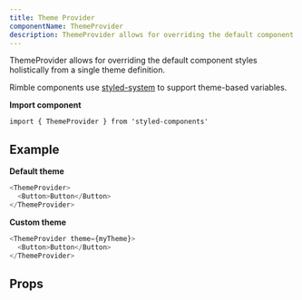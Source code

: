 ```yaml
---
title: Theme Provider
componentName: ThemeProvider
description: ThemeProvider allows for overriding the default component styles holistically from a single theme definition.
---
```



ThemeProvider allows for overriding the default component styles holistically from a single theme definition.

Rimble components use [styled-system](https://github.com/jxnblk/styled-system) to support theme-based variables.

**Import component**

```lang=jsx
import { ThemeProvider } from 'styled-components'
```

## Example

**Default theme**

```js is=react-live
<ThemeProvider>
  <Button>Button</Button>
</ThemeProvider>
```

**Custom theme**

```js is=react-live
<ThemeProvider theme={myTheme}>
  <Button>Button</Button>
</ThemeProvider>
```

## Props

<PropsTable propMetaData={props.propMetaData} />
